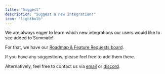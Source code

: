 ```yaml
---
title: "Suggest"
description: "Suggest a new integration!"
icon: "lightbulb"
---
```


We are always eager to learn which new integrations our users would like to see added to Summate!

For that, we have our [Roadmap & Feature Requests board](https://summate.canny.io/feature-requests).

If you have any suggestions, please feel free to add them there.

Alternatively, feel free to contact us via [email](mailto:support@summate.io) or [discord](https://discord.gg/2jaMu2V6WZ).
